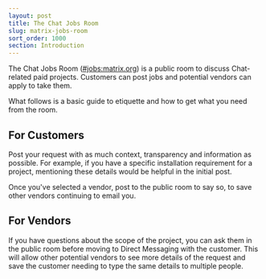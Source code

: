 ```yaml
---
layout: post
title: The Chat Jobs Room
slug: matrix-jobs-room
sort_order: 1000
section: Introduction
---
```


The Chat Jobs Room ([#jobs:matrix.org](https://to.chat.dingshunyu.top/#/#jobs:matrix.org)) 
is a public room to discuss Chat-related paid projects. Customers can post 
jobs and potential vendors can apply to take them.

What follows is a basic guide to etiquette and how to get what you need from 
the room.

## For Customers

Post your request with as much context, transparency and information as 
possible. For example, if you have a specific installation requirement for a 
project, mentioning these details would be helpful in the initial post.

Once you've selected a vendor, post to the public room to say so, to save other 
vendors continuing to email you.

## For Vendors

If you have questions about the scope of the project, you can ask them in the 
public room before moving to Direct Messaging with the customer. This will 
allow other potential vendors to see more details of the request and save the 
customer needing to type the same details to multiple people. 
